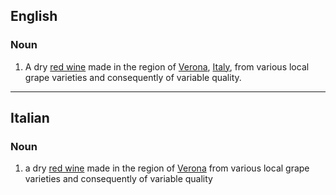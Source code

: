 {{also|valpolicella}}

==English==

===Noun===
{{en-noun|~}}

# A dry [[red wine]] made in the region of [[Verona]], [[Italy]], from various local grape varieties and consequently of variable quality.

----

==Italian==
{{wikipedia|lang=it}}

===Noun===
{{it-noun|m|#}}

# a dry [[red wine]] made in the region of [[Verona]] from various local grape varieties and consequently of variable quality

{{C|it|Wines}}